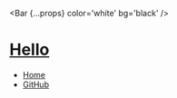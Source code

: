 
  <Bar
    {...props}
    color='white'
    bg='black'
  />

# [Hello](/)

- [Home](/)
- [GitHub](https://github.com/jxnblk/mdx-blocks)
